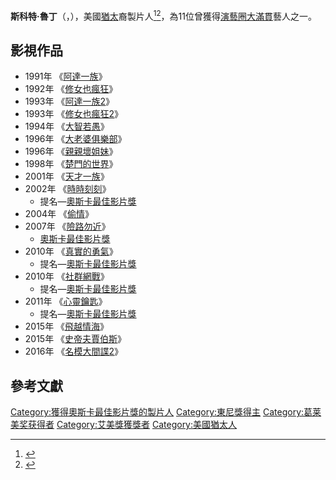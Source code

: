 {{expand|time=2014-01-12T04:59:55+00:00}}
{{noteTA
|T=zh-cn:斯科特·鲁丁;zh-hk:斯科特·魯丁;zh-tw:史考特·魯丁;
|G1=Movie
|1=zh-cn:斯科特·鲁丁;zh-hk:斯科特·魯丁;zh-tw:史考特·魯丁; 
}}
{{Infobox entertainer
| type = 監製
| birth_date = {{birth date and age|1958|7|14}}
| birth_place = {{USA}}[[紐約州|紐約州]]{{link-en|鮑德溫 (紐約州拿騷縣)|Baldwin, Nassau County, New York|鮑德溫}}
| academyawards = '''[[奧斯卡最佳影片獎|最佳影片]]'''<br>2007年 《[[險路勿近|險路勿近]]》
| goldenglobeawards = '''[[金球獎最佳戲劇類影片|最佳戲劇類影片]]'''<br>2010年 《[[社群網戰|社群網戰]]》
| emmyawards = '''最佳兒童節目'''<Br>1984年 《He Makes Me Feel Like Dancin'》
| grammyawards = '''最佳音樂秀專輯'''<br>2012年 《The Book of Mormon: Original Broadway Cast Recording》
| tonyawards = '''最佳音樂劇'''<br>1994年 《Passion》<br>2011年 《The Book of Mormon》 <Br> '''最佳舞台劇'''<br>2000年 《Copenhagen》<br>2005年 《Doubt》<br>2006年 《The History Boys》<br>2009年 《God of Carnage》 <br> '''最佳重演劇'''<br>2010年 《Fences》<br>2012年 《Death of a Salesman》
}}

'''斯科特·魯丁'''（{{lang-en|Scott Rudin}}，{{bd|1958年|7月14日|catIdx=Rudin}}），美國[[猶太|猶太]]裔製片人<ref>{{Cite news|url=https://deadline.com/2011/01/oscar-scott-rudin-qa-on-the-social-network-and-true-grit-93911/|title=OSCAR: Scott Rudin Q&A On 'The Social Network' And 'True Grit'|author=|last=Jr|first=Mike Fleming|date=January 4, 2011|work=Deadline Hollywood|accessdate=|quote=Scott Rudin: "frankly, I was the only Jew on the creative team"|access-date=June 5, 2018|archive-date=2018-09-29|archive-url=https://web.archive.org/web/20180929155712/https://deadline.com/2011/01/oscar-scott-rudin-qa-on-the-social-network-and-true-grit-93911/|dead-url=no}}</ref><ref>{{Cite news|url=http://jewishjournal.com/mobile_20111212/153800/|title=And the 2015 Jewish Academy Award nominees are…|author=|last=Tugend|first=Tom|date=January 15, 2015|work=|newspaper=Jewish Journal|accessdate=June 5, 2018|language=|archive-date=2018-09-29|archive-url=https://web.archive.org/web/20180929114756/http://jewishjournal.com/mobile_20111212/153800/|dead-url=no}}</ref>，為11位曾獲得[[演藝圈大滿貫|演藝圈大滿貫]]藝人之一。

==影視作品==
*1991年 《[[阿達一族|阿達一族]]》
*1992年 《[[修女也瘋狂|修女也瘋狂]]》
*1993年 《[[阿達一族2|阿達一族2]]》
*1993年 《[[修女也瘋狂2|修女也瘋狂2]]》
*1994年 《[[大智若愚|大智若愚]]》
*1996年 《[[大老婆俱樂部|大老婆俱樂部]]》
*1996年 《[[親親壞姐妹|親親壞姐妹]]》
*1998年 《[[楚門的世界|楚門的世界]]》
*2001年 《[[天才一族|天才一族]]》
*2002年 《[[時時刻刻|時時刻刻]]》
**提名—[[奧斯卡最佳影片獎|奧斯卡最佳影片獎]]
*2004年 《[[偷情|偷情]]》
*2007年 《[[險路勿近|險路勿近]]》
**[[奧斯卡最佳影片獎|奧斯卡最佳影片獎]]
*2010年 《[[真實的勇氣|真實的勇氣]]》
**提名—[[奧斯卡最佳影片獎|奧斯卡最佳影片獎]]
*2010年 《[[社群網戰|社群網戰]]》
**提名—[[奧斯卡最佳影片獎|奧斯卡最佳影片獎]]
*2011年 《[[心靈鑰匙|心靈鑰匙]]》
**提名—[[奧斯卡最佳影片獎|奧斯卡最佳影片獎]]
*2015年 《[[飛越情海|飛越情海]]》
*2015年 《[[史帝夫賈伯斯_(電影)|史帝夫賈伯斯]]》
*2016年 《[[名模大間諜2|名模大間諜2]]》

== 參考文獻 ==
{{reflist}}

{{演艺圈大满贯获得者}}
{{Authority control}}
{{DEFAULTSORT:Rudin, Scott}}
[[Category:獲得奧斯卡最佳影片獎的製片人|Category:獲得奧斯卡最佳影片獎的製片人]]
[[Category:東尼獎得主|Category:東尼獎得主]]
[[Category:葛莱美奖获得者|Category:葛莱美奖获得者]]
[[Category:艾美獎獲獎者|Category:艾美獎獲獎者]]
<references />
[[Category:美國猶太人|Category:美國猶太人]]